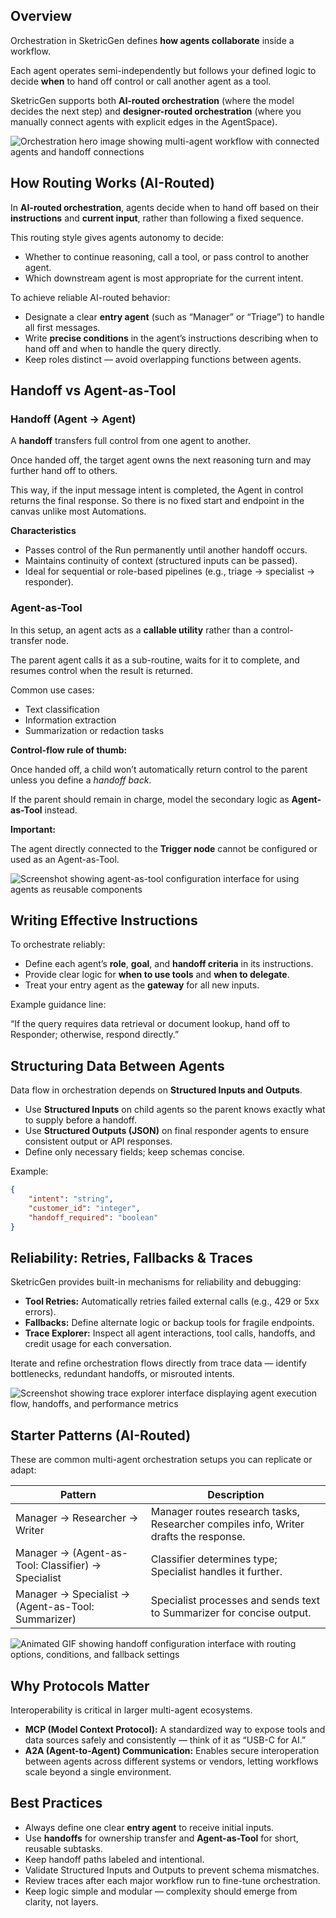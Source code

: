 ## Overview

Orchestration in SketricGen defines **how agents collaborate** inside a workflow.

Each agent operates semi-independently but follows your defined logic to decide **when** to hand off control or call another agent as a tool.

SketricGen supports both **AI-routed orchestration** (where the model decides the next step) and **designer-routed orchestration** (where you manually connect agents with explicit edges in the AgentSpace).

![Orchestration hero image showing multi-agent workflow with connected agents and handoff connections](/images/user-guides/orchestration-handoffs/orch_hero.png)

## How Routing Works (AI-Routed)

In **AI-routed orchestration**, agents decide when to hand off based on their **instructions** and **current input**, rather than following a fixed sequence.

This routing style gives agents autonomy to decide:

- Whether to continue reasoning, call a tool, or pass control to another agent.
- Which downstream agent is most appropriate for the current intent.

To achieve reliable AI-routed behavior:

- Designate a clear **entry agent** (such as “Manager” or “Triage”) to handle all first messages.
- Write **precise conditions** in the agent’s instructions describing when to hand off and when to handle the query directly.
- Keep roles distinct — avoid overlapping functions between agents.

## Handoff vs Agent-as-Tool

### Handoff (Agent → Agent)

A **handoff** transfers full control from one agent to another.

Once handed off, the target agent owns the next reasoning turn and may further hand off to others.

This way, if the input message intent is completed, the Agent in control returns the final response. So there is no fixed start and endpoint in the canvas unlike most Automations.

**Characteristics**

- Passes control of the Run permanently until another handoff occurs.
- Maintains continuity of context (structured inputs can be passed).
- Ideal for sequential or role-based pipelines (e.g., triage → specialist → responder).

### Agent-as-Tool

In this setup, an agent acts as a **callable utility** rather than a control-transfer node.

The parent agent calls it as a sub-routine, waits for it to complete, and resumes control when the result is returned.

Common use cases:

- Text classification
- Information extraction
- Summarization or redaction tasks

**Control-flow rule of thumb:**

Once handed off, a child won’t automatically return control to the parent unless you define a _handoff back_.

If the parent should remain in charge, model the secondary logic as **Agent-as-Tool** instead.

**Important:**

The agent directly connected to the **Trigger node** cannot be configured or used as an Agent-as-Tool.

![Screenshot showing agent-as-tool configuration interface for using agents as reusable components](/images/user-guides/orchestration-handoffs/orch_agent_as_tool.png)

## Writing Effective Instructions

To orchestrate reliably:

- Define each agent’s **role**, **goal**, and **handoff criteria** in its instructions.
- Provide clear logic for **when to use tools** and **when to delegate**.
- Treat your entry agent as the **gateway** for all new inputs.

Example guidance line:

“If the query requires data retrieval or document lookup, hand off to Responder; otherwise, respond directly.”

## Structuring Data Between Agents

Data flow in orchestration depends on **Structured Inputs and Outputs**.

- Use **Structured Inputs** on child agents so the parent knows exactly what to supply before a handoff.
- Use **Structured Outputs (JSON)** on final responder agents to ensure consistent output or API responses.
- Define only necessary fields; keep schemas concise.

Example:

```json
{
	"intent": "string",
	"customer_id": "integer",
	"handoff_required": "boolean"
}
```

## Reliability: Retries, Fallbacks & Traces

SketricGen provides built-in mechanisms for reliability and debugging:

- **Tool Retries:** Automatically retries failed external calls (e.g., 429 or 5xx errors).
- **Fallbacks:** Define alternate logic or backup tools for fragile endpoints.
- **Trace Explorer:** Inspect all agent interactions, tool calls, handoffs, and credit usage for each conversation.

Iterate and refine orchestration flows directly from trace data — identify bottlenecks, redundant handoffs, or misrouted intents.

![Screenshot showing trace explorer interface displaying agent execution flow, handoffs, and performance metrics](/images/user-guides/orchestration-handoffs/orch_trace.png)

## Starter Patterns (AI-Routed)

These are common multi-agent orchestration setups you can replicate or adapt:

| Pattern                                            | Description                                                                          |
| -------------------------------------------------- | ------------------------------------------------------------------------------------ |
| Manager → Researcher → Writer                      | Manager routes research tasks, Researcher compiles info, Writer drafts the response. |
| Manager → (Agent-as-Tool: Classifier) → Specialist | Classifier determines type; Specialist handles it further.                           |
| Manager → Specialist → (Agent-as-Tool: Summarizer) | Specialist processes and sends text to Summarizer for concise output.                |

![Animated GIF showing handoff configuration interface with routing options, conditions, and fallback settings](/images/user-guides/orchestration-handoffs/orch_handoff.gif)

## Why Protocols Matter

Interoperability is critical in larger multi-agent ecosystems.

- **MCP (Model Context Protocol):**
  A standardized way to expose tools and data sources safely and consistently — think of it as “USB-C for AI.”
- **A2A (Agent-to-Agent) Communication:**
  Enables secure interoperation between agents across different systems or vendors, letting workflows scale beyond a single environment.

## Best Practices

- Always define one clear **entry agent** to receive initial inputs.
- Use **handoffs** for ownership transfer and **Agent-as-Tool** for short, reusable subtasks.
- Keep handoff paths labeled and intentional.
- Validate Structured Inputs and Outputs to prevent schema mismatches.
- Review traces after each major workflow run to fine-tune orchestration.
- Keep logic simple and modular — complexity should emerge from clarity, not layers.
